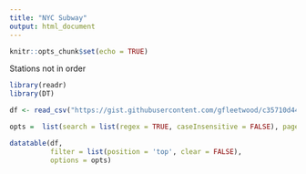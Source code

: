```yaml
---
title: "NYC Subway"
output: html_document
---
```


```r
knitr::opts_chunk$set(echo = TRUE)
```

Stations not in order

```r
library(readr)
library(DT)

df <- read_csv("https://gist.githubusercontent.com/gfleetwood/c35710d4466c40de3c95bdb411d16a31/raw/c682f96fa81dfe2ee68962c394712210bca6aa57/nyc-subway.csv")

opts =  list(search = list(regex = TRUE, caseInsensitive = FALSE), pageLength = 10)

datatable(df, 
          filter = list(position = 'top', clear = FALSE),
          options = opts)
```

